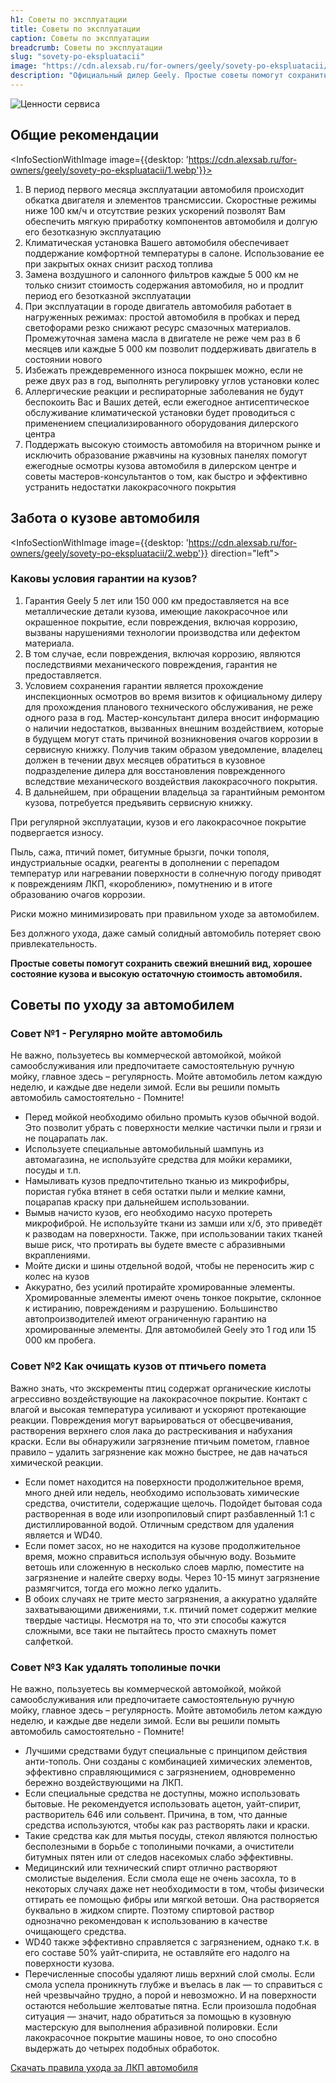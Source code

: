 ```yaml
---
h1: Советы по эксплуатации
title: Советы по эксплуатации
caption: Советы по эксплуатации
breadcrumb: Советы по эксплуатации
slug: "sovety-po-ekspluatacii"
image: "https://cdn.alexsab.ru/for-owners/geely/sovety-po-ekspluatacii/thumb.webp"
description: "Официальный дилер Geely. Простые советы помогут сохранить свежий внешний вид, хорошее состояние кузова и высокую остаточную стоимость автомобиля."
---
```




<picture>
	<source media="(min-width: 942px)" srcset="https://cdn.alexsab.ru/for-owners/geely/sovety-po-ekspluatacii/banner.webp" />
	<source media="(min-width: 320px)" srcset="https://cdn.alexsab.ru/for-owners/geely/sovety-po-ekspluatacii/thumb.webp" />
	<img src="https://cdn.alexsab.ru/for-owners/geely/sovety-po-ekspluatacii/banner.webp" class="w-full mb-12" alt="Ценности сервиса" />
</picture>

<h2 class="text-center">Общие рекомендации</h2>

<InfoSectionWithImage image={{desktop: 'https://cdn.alexsab.ru/for-owners/geely/sovety-po-ekspluatacii/1.webp'}}>
	<ol class="list-decimal lg:!text-sm xl:!text-base">
		<li>В период первого месяца эксплуатации автомобиля происходит обкатка двигателя и элементов трансмиссии. Скоростные режимы ниже 100 км/ч и отсутствие резких ускорений позволят Вам обеспечить мягкую приработку компонентов автомобиля и долгую его безотказную эксплуатацию</li>
		<li>Климатическая установка Вашего автомобиля обеспечивает поддержание комфортной температуры в салоне. Использование ее при закрытых окнах снизит расход топлива</li>
		<li>Замена воздушного и салонного фильтров каждые 5 000 км не только снизит стоимость содержания автомобиля, но и продлит период его безотказной эксплуатации</li>
		<li>При эксплуатации в городе двигатель автомобиля работает в нагруженных режимах: простой автомобиля в пробках и перед светофорами резко снижают ресурс смазочных материалов. Промежуточная замена масла в двигателе не реже чем раз в 6 месяцев или каждые 5 000 км позволит поддерживать двигатель в состоянии нового</li>
		<li>Избежать преждевременного износа покрышек можно, если не реже двух раз в год, выполнять регулировку углов установки колес</li>
		<li>Аллергические реакции и респираторные заболевания не будут беспокоить Вас и Ваших детей, если ежегодное антисептическое обслуживание климатической установки будет проводиться с применением специализированного оборудования дилерского центра</li>
		<li>Поддержать высокую стоимость автомобиля на вторичном рынке и исключить образование ржавчины на кузовных панелях помогут ежегодные осмотры кузова автомобиля в дилерском центре и советы мастеров-консультантов о том, как быстро и эффективно устранить недостатки лакокрасочного покрытия</li>
	</ol>
</InfoSectionWithImage>

<h2 class="text-center">Забота о кузове автомобиля</h2>

<InfoSectionWithImage image={{desktop: 'https://cdn.alexsab.ru/for-owners/geely/sovety-po-ekspluatacii/2.webp'}} direction="left">
	<h3 class="font-bold">Каковы условия гарантии на кузов?</h3>
	<ol class="list-decimal lg:!text-sm xl:!text-base">
		<li>Гарантия Geely 5 лет или 150 000 км предоставляется на все металлические детали кузова, имеющие лакокрасочное или окрашенное покрытие, если повреждения, включая коррозию, вызваны нарушениями технологии производства или дефектом материала.</li>
		<li>В том случае, если повреждения, включая коррозию, являются последствиями механического повреждения, гарантия не предоставляется.</li>
		<li>Условием сохранения гарантии является прохождение инспекционных осмотров во время визитов к официальному дилеру для прохождения планового технического обслуживания, не реже одного раза в год. Мастер-консультант дилера вносит информацию о наличии недостатков, вызванных внешним воздействием, которые в будущем могут стать причиной возникновения очагов коррозии в сервисную книжку. Получив таким образом уведомление, владелец должен в течении двух месяцев обратиться в кузовное подразделение дилера для восстановления поврежденного вследствие механического воздействия лакокрасочного покрытия.</li>
		<li>В дальнейшем, при обращении владельца за гарантийным ремонтом кузова, потребуется предъявить сервисную книжку.</li>
	</ol>
</InfoSectionWithImage>


При регулярной эксплуатации, кузов и его лакокрасочное покрытие подвергается износу.

Пыль, сажа, птичий помет, битумные брызги, почки тополя, индустриальные осадки, реагенты в дополнении с перепадом температур или нагревании поверхности в солнечную погоду приводят к повреждениям ЛКП, «короблению», помутнению и в итоге образованию очагов коррозии.

Риски можно минимизировать при правильном уходе за автомобилем.

Без должного ухода, даже самый солидный автомобиль потеряет свою привлекательность.

**Простые советы помогут сохранить свежий внешний вид, хорошее состояние кузова и высокую остаточную стоимость автомобиля.**

<h2 class="text-center mt-10">Советы по уходу за автомобилем</h2>

<h3 class="font-bold">Совет №1 - Регулярно мойте автомобиль</h3>

Не важно, пользуетесь вы коммерческой автомойкой, мойкой самообслуживания или предпочитаете самостоятельную ручную мойку, главное здесь – регулярность. Мойте автомобиль летом каждую неделю, и каждые две недели зимой. Если вы решили помыть автомобиль самостоятельно - Помните!

<ul class="list-disc pl-4">
	<li>Перед мойкой необходимо обильно промыть кузов обычной водой. Это позволит убрать с поверхности мелкие частички пыли и грязи и не поцарапать лак.</li>
	<li>Используете специальные автомобильный шампунь из автомагазина, не используйте средства для мойки керамики, посуды и т.п.</li>
	<li>Намыливать кузов предпочтительно тканью из микрофибры, пористая губка втянет в себя остатки пыли и мелкие камни, поцарапав краску при дальнейшем использовании.</li>
	<li>Вымыв начисто кузов, его необходимо насухо протереть микрофиброй. Не используйте ткани из замши или х/б, это приведёт к разводам на поверхности. Также, при использовании таких тканей выше риск, что протирать вы будете вместе с абразивными вкраплениями.</li>
	<li>Мойте диски и шины отдельной водой, чтобы не переносить жир с колес на кузов</li>
	<li>Аккуратно, без усилий протирайте хромированные элементы. Хромированные элементы имеют очень тонкое покрытие, склонное к истиранию, повреждениям и разрушению. Большинство автопроизводителей имеют ограниченную гарантию на хромированные элементы. Для автомобилей Geely это 1 год или 15 000 км пробега.</li>
</ul>

<h3 class="font-bold">Совет №2 Как очищать кузов от птичьего помета</h3>

Важно знать, что экскременты птиц содержат органические кислоты агрессивно воздействующие на лакокрасочное покрытие. Контакт с влагой и высокая температура усиливают и ускоряют протекающие реакции. Повреждения могут варьироваться от обесцвечивания, растворения верхнего слоя лака до растрескивания и набухания краски. Если вы обнаружили загрязнение птичьим пометом, главное правило – удалить загрязнение как можно быстрее, не дав начаться химической реакции.

<ul class="list-disc pl-4">
	<li>Если помет находится на поверхности продолжительное время, много дней или недель, необходимо использовать химические средства, очистители, содержащие щелочь. Подойдет бытовая сода растворенная в воде или изопропиловый спирт разбавленный 1:1 с дистиллированной водой. Отличным средством для удаления является и WD40.</li>
	<li>Если помет засох, но не находится на кузове продолжительное время, можно справиться используя обычную воду. Возьмите ветошь или сложенную в несколько слоев марлю, поместите на загрязнение и налейте сверху воды. Через 10-15 минут загрязнение размягчится, тогда его можно легко удалить.</li>
	<li>В обоих случаях не трите место загрязнения, а аккуратно удаляйте захватывающими движениями, т.к. птичий помет содержит мелкие твердые частицы. Несмотря на то, что эти способы кажутся сложными, все таки не пытайтесь просто смахнуть помет салфеткой.</li>
</ul>

<h3 class="font-bold">Совет №3 Как удалять тополиные почки</h3>

Не важно, пользуетесь вы коммерческой автомойкой, мойкой самообслуживания или предпочитаете самостоятельную ручную мойку, главное здесь – регулярность. Мойте автомобиль летом каждую неделю, и каждые две недели зимой. Если вы решили помыть автомобиль самостоятельно - Помните!

<ul class="list-disc pl-4 border-b pb-5 mb-5">
	<li>Лучшими средствами будут специальные с принципом действия анти-тополь. Они созданы с комбинацией химических элементов, эффективно справляющимися с загрязнением, одновременно бережно воздействующими на ЛКП.</li>
	<li>Если специальные средства не доступны, можно использовать бытовые. Не рекомендуется использовать ацетон, уайт-спирит, растворитель 646 или сольвент. Причина, в том, что данные средства используются, чтобы как раз растворять лаки и краски.</li>
	<li>Такие средства как для мытья посуды, стекол являются полностью бесполезными в борьбе с тополиными почками, а очистители битумных пятен или от следов насекомых слабо эффективны.</li>
	<li>Медицинский или технический спирт отлично растворяют смолистые выделения. Если смола еще не очень засохла, то в некоторых случаях даже нет необходимости в том, чтобы физически оттирать ее помощью фибры или мягкой ветоши. Она растворяется буквально в жидком спирте. Поэтому спиртовой раствор однозначно рекомендован к использованию в качестве очищающего средства.</li>
	<li>WD40 также эффективно справляется с загрязнением, однако т.к. в его составе 50% уайт-спирита, не оставляйте его надолго на поверхности кузова.</li>
	<li>Перечисленные способы удаляют лишь верхний слой смолы. Если смола успела проникнуть глубже и въелась в лак — то справиться с ней чрезвычайно трудно, а порой и невозможно. И на поверхности остаются небольшие желтоватые пятна. Если произошла подобная ситуация — значит, надо обратиться за помощью в кузовную мастерскую для выполнения абразивной полировки. Если лакокрасочное покрытие машины новое, то оно способно выдержать до четырех подобных обработок.</li>
</ul>

<a href="https://cdn.alexsab.ru/manuals/geely/care.pdf" class="inline-block mb-16" rel="nofollow" target="_blank">Скачать правила ухода за ЛКП автомобиля</a>

<SpecialSalonsInfo dataFormName="Узнать подробнее. Советы по эксплуатации Geely" />
